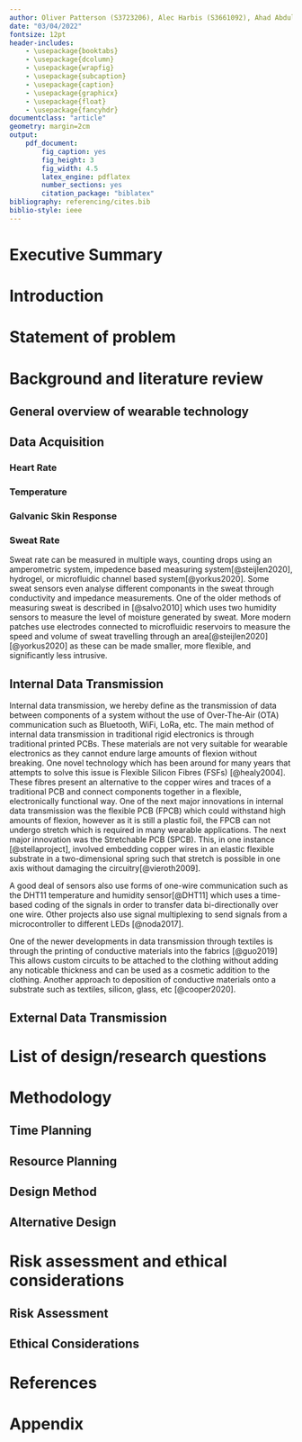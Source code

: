 ```yaml
---
author: Oliver Patterson (S3723206), Alec Harbis (S3661092), Ahad Abdul (S3791936)
date: "03/04/2022"
fontsize: 12pt
header-includes:
    - \usepackage{booktabs}
    - \usepackage{dcolumn}
    - \usepackage{wrapfig}
    - \usepackage{subcaption}
    - \usepackage{caption}
    - \usepackage{graphicx}
    - \usepackage{float}
    - \usepackage{fancyhdr}
documentclass: "article"
geometry: margin=2cm
output:
    pdf_document:
        fig_caption: yes
        fig_height: 3
        fig_width: 4.5
        latex_engine: pdflatex
        number_sections: yes
        citation_package: "biblatex"
bibliography: referencing/cites.bib
biblio-style: ieee
---
```

\pagestyle{empty}

\let\origfigure\figure
\let\endorigfigure\endfigure
\renewenvironment{figure}[1][2] {
    \expandafter\origfigure\expandafter[H]
} {
    \endorigfigure
}
\begin{centering}

\vspace{5 cm}

\Huge

{\bf Engineering Capstone Project \\ (OENG1167) \\ PROJECTNAME}

\vspace{4 cm}

\Large

Oliver Patterson (S3723206),\\
Alec Harbis (S3661092),\\
Ahad Abdul (S3791936)

\vspace{4 cm}

\normalsize

\vspace{0.5 cm}

Supervisor: \\
Dr Katrina Neville

\vspace{0.5 cm}

Date: \\
03/04/2022

\vspace{4 cm}

\normalsize

RMIT School of \\
Engineering

\end{centering}
\newpage
\tableofcontents
\newpage
\pagenumbering{roman}
\pagestyle{fancy}
\renewcommand{\headrulewidth}{1pt}
\renewcommand{\footrulewidth}{1pt}
\setlength{\headheight}{15pt}
\fancyhf{}
\fancyhead[L]{PROJECTNAME}
\fancyhead[R]{}
\fancyfoot[C]{\thepage}
\clearpage
\pagenumbering{arabic}

# Executive Summary

# Introduction

# Statement of problem

# Background and literature review

## General overview of wearable technology

## Data Acquisition

### Heart Rate

### Temperature

### Galvanic Skin Response

### Sweat Rate
Sweat rate can be measured in multiple ways, counting drops using an amperometric system, impedence based measuring system[@steijlen2020], hydrogel, or microfluidic channel based system[@yorkus2020]. Some sweat sensors even analyse different componants in the sweat through conductivity and impedance measurements. One of the older methods of measuring sweat is described in [@salvo2010] which uses two humidity sensors to measure the level of moisture generated by sweat. More modern patches use electrodes connected to microfluidic reservoirs to measure the speed and volume of sweat travelling through an area[@steijlen2020] [@yorkus2020] as these can be made smaller, more flexible, and significantly less intrusive.

## Internal Data Transmission
Internal data transmission, we hereby define as the transmission of data between components of a system without the use of Over-The-Air (OTA) communication such as Bluetooth, WiFi, LoRa, etc. The main method of internal data transmission in traditional rigid electronics is through traditional printed PCBs. These materials are not very suitable for wearable electronics as they cannot endure large amounts of flexion without breaking. One novel technology which has been around for many years that attempts to solve this issue is Flexible Silicon Fibres (FSFs) [@healy2004]. These fibres present an alternative to the copper wires and traces of a traditional PCB and connect components together in a flexible, electronically functional way. One of the next major innovations in internal data transmission was the flexible PCB (FPCB) which could withstand high amounts of flexion, however as it is still a plastic foil, the FPCB can not undergo stretch which is required in many wearable applications. The next major innovation was the Stretchable PCB (SPCB). This, in one instance [@stellaproject], involved embedding copper wires in an elastic flexible substrate in a two-dimensional spring such that stretch is possible in one axis without damaging the circuitry[@vieroth2009].

A good deal of sensors also use forms of one-wire communication such as the DHT11 temperature and humidity sensor[@DHT11] which uses a time-based coding of the signals in order to transfer data bi-directionally over one wire. Other projects also use signal multiplexing to send signals from a microcontroller to different LEDs [@noda2017].

One of the newer developments in data transmission through textiles is through the printing of conductive materials into the fabrics [@guo2019] This allows custom circuits to be attached to the clothing without adding any noticable thickness and can be used as a cosmetic addition to the clothing. Another approach to deposition of conductive materials onto a substrate such as textiles, silicon, glass, etc [@cooper2020].

## External Data Transmission

# List of design/research questions

# Methodology

## Time Planning

## Resource Planning

## Design Method

## Alternative Design

# Risk assessment and ethical considerations

## Risk Assessment

## Ethical Considerations

# References
\printbibliography[heading=none]
\def\printbibliography{}

# Appendix
